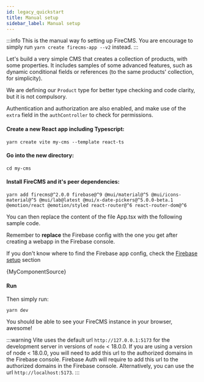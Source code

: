 ```yaml
---
id: legacy_quickstart
title: Manual setup
sidebar_label: Manual setup
---
```


:::info
This is the manual way fo setting up FireCMS. You are encourage to simply run
`yarn create firecms-app --v2` instead.
:::

Let's build a very simple CMS that creates a collection of products, with
some properties. It includes samples of some advanced features, such as
dynamic conditional fields or references (to the same products' collection,
for simplicity).

We are defining our `Product` type for better type checking and code clarity,
but it is not compulsory.

Authentication and authorization are also enabled, and make use of the `extra`
field in the `authController` to check for permissions.

#### Create a new React app including Typescript:

```
yarn create vite my-cms --template react-ts
```

#### Go into the new directory:

```
cd my-cms
```

#### Install FireCMS and it's peer dependencies:

```
yarn add firecms@^2.0.0 firebase@^9 @mui/material@^5 @mui/icons-material@^5 @mui/lab@latest @mui/x-date-pickers@^5.0.0-beta.1 @emotion/react @emotion/styled react-router@^6 react-router-dom@^6
```

You can then replace the content of the file App.tsx with the following sample code.

Remember to **replace** the Firebase config with the one you get after creating
a webapp in the Firebase console.

If you don't know where to find the Firebase app config, check the
[Firebase setup](firebase_setup.md) section



<CodeBlock language="tsx">{MyComponentSource}</CodeBlock>

#### Run

Then simply run:

```
yarn dev
```

You should be able to see your FireCMS instance in your browser, awesome!

:::warning
Vite uses the default url `http://127.0.0.1:5173` for the development server
in versions of `node` < 18.0.0.
If you are using a version of node < 18.0.0, you will need to add this url to
the authorized domains in the Firebase console.
Firebase Auth will require to add this url to the authorized domains in the
Firebase console.
Alternatively, you can use the url `http://localhost:5173`.
:::

